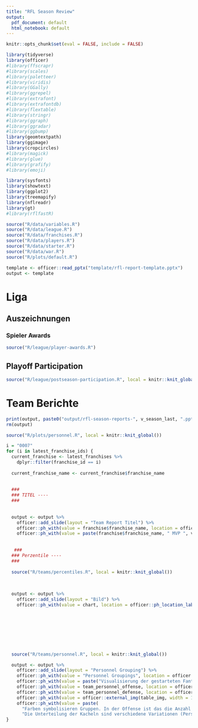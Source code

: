 ```yaml
---
title: "RFL Season Review"
output:
  pdf_document: default
  html_notebook: default
---
```


```r
knitr::opts_chunk$set(eval = FALSE, include = FALSE)
```

```r
library(tidyverse)
library(officer)
#library(ffscrapr)
#library(scales)
#library(paletteer)
#library(viridis)
#library(GGally)
#library(ggrepel)
#library(extrafont)
#library(extrafontdb)
#library(flextable)
#library(stringr)
#library(ggraph)
#library(ggradar)
#library(ggbump)
library(geomtextpath)
library(ggimage)
library(cropcircles)
#library(magick)
#library(glue)
#library(grafify)
#library(emoji)

library(sysfonts)
library(showtext)
library(ggplot2)
library(treemapify)
library(nflreadr)
library(gt)
#library(rflfastR)
```

```r
source("R/data/variables.R")
source("R/data/league.R")
source("R/data/franchises.R")
source("R/data/players.R")
source("R/data/starter.R")
source("R/data/war.R")
source("R/plots/default.R")
```

```r
template <- officer::read_pptx("template/rfl-report-template.pptx")
output <- template
```

# Liga
## Auszeichnungen
### Spieler Awards
```r
source("R/league/player-awards.R")
```


## Playoff Participation
```r
source("R/league/postseason-participation.R", local = knitr::knit_global())
```


# Team Berichte
```r

print(output, paste0("output/rfl-season-reports-", v_season_last, ".pptx"))
rm(output)

source("R/plots/personnel.R", local = knitr::knit_global())

i = "0007"
for (i in latest_franchise_ids) {
  current_franchise <- latest_franchises %>%
    dplyr::filter(franchise_id == i)
  
  current_franchise_name <- current_franchise$franchise_name
  
  
  ###
  ### TITEL ----
  ###
  
  
  output <- output %>% 
    officer::add_slide(layout = "Team Report Titel") %>% 
    officer::ph_with(value = franchise$franchise_name, location = officer::ph_location_label("title")) %>% 
    officer::ph_with(value = paste(franchise$franchise_name, " MVP ", var.lastSeason, ": ", franchiseMVP$pos, " ", franchiseMVP$player_name, "\nEr erzielte ", franchiseMVP$points, " FPts und war damit für ", round(franchiseMVP$war, digits = 1), " Wins above replacement (WAR) verantwortlich.", sep = ""), location = officer::ph_location_label("mvp"))
  
  
   ###
  ### Perzentile ----
  ###
  
  source("R/teams/percentiles.R", local = knitr::knit_global())
  
  
  
  output <- output %>% 
    officer::add_slide(layout = "Bild") %>% 
    officer::ph_with(value = chart, location = officer::ph_location_label("img"))
  
  
  
  
  
  
  
  
  source("R/teams/personnel.R", local = knitr::knit_global())

  output <- output %>% 
    officer::add_slide(layout = "Personnel Grouping") %>% 
    officer::ph_with(value = "Personnel Groupings", location = officer::ph_location_label("title")) %>% 
    officer::ph_with(value = paste("Visualisierung der gestarteten Fantasy Football Lineup Variationen zwischen", var_season_first, "und", var_season_last), location = officer::ph_location_label("caption")) %>% 
    officer::ph_with(value = team_personnel_offense, location = officer::ph_location_label("img-left")) %>% 
    officer::ph_with(value = team_personnel_defense, location = officer::ph_location_label("img-right")) %>% 
    officer::ph_with(value = officer::external_img(table_img, width = 11.08, height = 16.75, unit = "cm"), location = officer::ph_location_label("table")) %>% 
    officer::ph_with(value = paste(
      "Farben symbolisieren Gruppen. In der Offense ist das die Anzahl der gestarteten WR, in der Defense ist es ein dreistelliger Code, bestehend aus gestarteten DL, LB and DB (z.B. 252)",
      "Die Unterteilung der Kacheln sind verschiedene Variationen (Personnel) der Gruppen", sep = "\n"), location = officer::ph_location_label("legend"))
}



```

